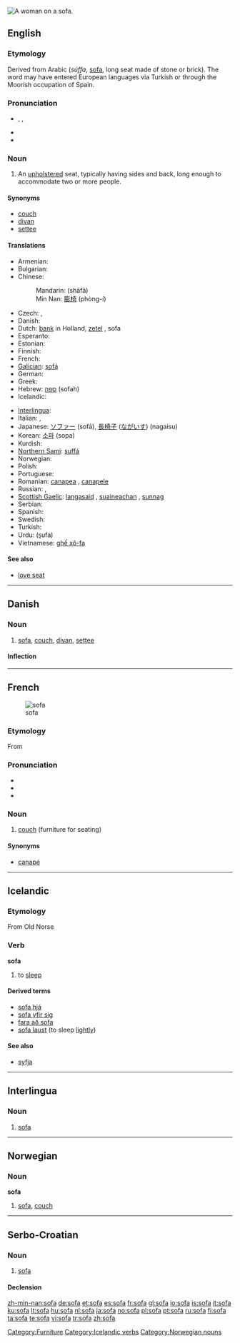[[Image:Edouard Manet 042.jpg|thumb|right|A woman on a sofa. ]]
{{also|sofá|sófa|Sofa}}
==English==
{{wikipedia}}

===Etymology===
Derived from Arabic {{Arab|[[صفة]]}} (''súffa'', [[sofa]], long seat made of stone or brick). The word may have entered European languages via Turkish or through the Moorish occupation of Spain.

===Pronunciation===
* {{enPR|sō'fə}}, {{IPA|/ˈsəʊfə/}}, {{SAMPA|/"s@Uf@/}}
* {{audio|en-us-sofa.ogg|Audio (US)}}
* {{rhymes|əʊfə}}

===Noun===
{{en-noun}}

# An [[upholster]]ed seat, typically having sides and back, long enough to accommodate two or more people.

====Synonyms====
* [[couch]]
* [[divan]]
* [[settee]]

====Translations====
{{trans-top|upholstered seat}}
* Armenian: {{t|hy|բազմոց|tr=bazmoc’|sc=Armn}}
* Bulgarian: {{t+|bg|диван|n|tr=divan|sc=Cyrl}}
* Chinese:
*: Mandarin: {{zh-ts|[[沙發]]|[[沙发]]}} (shāfā)
*: Min Nan: [[膨椅]] (phòng-í)
* Czech: {{t-|cs|pohovka|f}}, {{t-|cs|gauč|m}}
* Danish: {{t-|da|sofa}}
* Dutch: [[bank]] {{f}} {{m}} in Holland, [[zetel]] {{m}}, sofa {{m}}
* Esperanto: {{t|eo|kanapo}}
* Estonian: {{t-|et|sohva}}
* Finnish: {{t+|fi|sohva}}
* French: {{t+|fr|canapé|m}}
* [[Galician]]: [[sofá]] {{m}}
* German: {{t+|de|Sofa|n}}
* Greek: {{t+|el|καναπές|m|tr=kanapés|sc=Grek}}
* Hebrew: [[ספה]] (sofah) {{f}}
* Icelandic: {{t+|is|sófi|m}}
{{trans-mid}}
* [[Interlingua]]: {{t|ia|sofa}}
* Italian: {{t+|it|divano|m}}, {{t-|it|sofà|m}}
* Japanese: [[ソファー]] (sofā), [[長椅子]] ([[ながいす]]) (nagaisu)
* Korean: [[소파]] (sopa)
* Kurdish: {{t+|ku|qenepe}}
* [[Northern Sami]]: [[suffá]]
* Norwegian: {{t+|no|sofa}}
* Polish: {{t+|pl|kanapa|f}}
* Portuguese: {{t+|pt|sofá|m}}
* Romanian: [[canapea]] {{f}}, [[canapele]] {{f|p}}
* Russian: {{t|ru|софа|f|tr=sofá|sc=Cyrl}}, {{t|ru|диван|m|tr=diván|sc=Cyrl}}
* [[Scottish Gaelic]]: [[langasaid]] {{f}}, [[suaineachan]] {{m}}, [[sunnag]] {{f}}
* Serbian: {{t-|sr|ležaj|m}}
* Spanish: {{t+|es|sofá|m}}
* Swedish: {{t+|sv|soffa|c}}
* Turkish: {{t+|tr|kanepe}}
* Urdu: {{ur-Arab|[[صوفہ]]}} (s̱ufa)
* Vietnamese: [[ghế xô-fa]]
{{trans-bottom}}

====See also====
* [[love seat]]

[[Category:Furniture]]

----

==Danish==

===Noun===
{{da-noun|en|er}}

# [[sofa#English|sofa]], [[couch]], [[divan]], [[settee]]

====Inflection====
{{da-noun-infl|en|er}}

----

==French==
[[Image:Edouard Manet 042.jpg|thumb|sofa]]

===Etymology===
From {{etyl|en|fr}} {{term|sofa}}

===Pronunciation===
* {{IPA|/so.fa/|lang=fr}} 
* {{rhymes|a|lang=fr}}
* {{homophones|sofas|lang=fr}}

===Noun===
{{fr-noun|m}}

# [[couch]] (furniture for seating)

====Synonyms====
* {{sense|couch}} [[canapé]]

{{tbot entry|French|couch|2008|April|fr}}

----

==Icelandic==

===Etymology===
From Old Norse

===Verb===
'''sofa'''

# to [[sleep]]

====Derived terms====
* [[sofa hjá]]
* [[sofa yfir sig]]
* [[fara að sofa]]
* [[sofa laust]] (to sleep [[lightly]])

====See also====
* [[syfja]]

[[Category:Icelandic verbs]]

----

==Interlingua==
===Noun===
{{ia-noun|s}}
# [[#English|sofa]]

----

==Norwegian==

===Noun===
'''sofa'''

# [[#English|sofa]], [[couch]]

[[Category:Norwegian nouns]]

----

==Serbo-Croatian==

===Noun===
{{sh-noun|g=f|head=sòfa|r|софа|со̀фа}}

# [[#English|sofa]]

====Declension====
{{sh-decl-noun
|sofa|sofe
|sofe|sofa
|sofi|sofama
|sofu|sofe
|sofo|sofe
|sofi|sofama
|sofom|sofama
}}

[[zh-min-nan:sofa]]
[[de:sofa]]
[[et:sofa]]
[[es:sofa]]
[[fr:sofa]]
[[gl:sofa]]
[[io:sofa]]
[[is:sofa]]
[[it:sofa]]
[[ku:sofa]]
[[lt:sofa]]
[[hu:sofa]]
[[nl:sofa]]
[[ja:sofa]]
[[no:sofa]]
[[pl:sofa]]
[[pt:sofa]]
[[ru:sofa]]
[[fi:sofa]]
[[ta:sofa]]
[[te:sofa]]
[[vi:sofa]]
[[tr:sofa]]
[[zh:sofa]]
